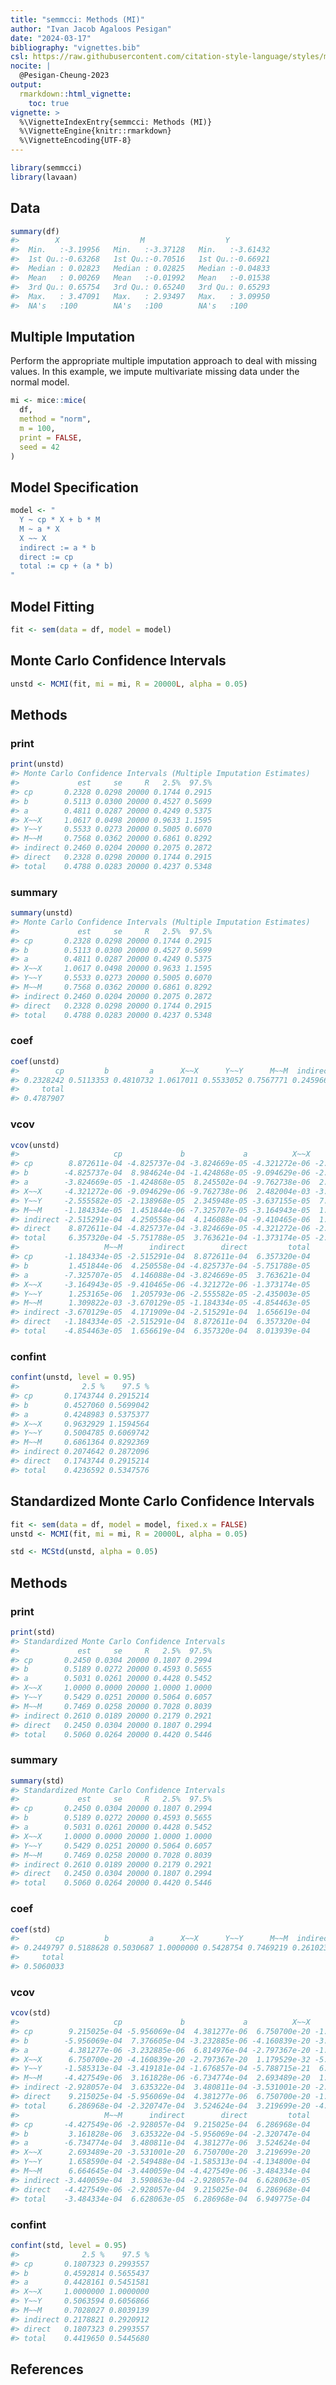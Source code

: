 ```yaml
---
title: "semmcci: Methods (MI)"
author: "Ivan Jacob Agaloos Pesigan"
date: "2024-03-17"
bibliography: "vignettes.bib"
csl: https://raw.githubusercontent.com/citation-style-language/styles/master/apa.csl
nocite: |
  @Pesigan-Cheung-2023
output:
  rmarkdown::html_vignette:
    toc: true
vignette: >
  %\VignetteIndexEntry{semmcci: Methods (MI)}
  %\VignetteEngine{knitr::rmarkdown}
  %\VignetteEncoding{UTF-8}
---
```


<!-- vignettes/methods-mc-mi.Rmd is generated from .setup/vignettes/methods-mc-mi.Rmd.orig. Please edit that file -->






```r
library(semmcci)
library(lavaan)
```

## Data




```r
summary(df)
#>        X                  M                  Y           
#>  Min.   :-3.19956   Min.   :-3.37128   Min.   :-3.61432  
#>  1st Qu.:-0.63268   1st Qu.:-0.70516   1st Qu.:-0.66921  
#>  Median : 0.02823   Median : 0.02825   Median :-0.04833  
#>  Mean   : 0.00269   Mean   :-0.01992   Mean   :-0.01538  
#>  3rd Qu.: 0.65754   3rd Qu.: 0.65240   3rd Qu.: 0.65293  
#>  Max.   : 3.47091   Max.   : 2.93497   Max.   : 3.09950  
#>  NA's   :100        NA's   :100        NA's   :100
```

## Multiple Imputation

Perform the appropriate multiple imputation approach to deal with missing values.
In this example, we impute multivariate missing data under the normal model.


```r
mi <- mice::mice(
  df,
  method = "norm",
  m = 100,
  print = FALSE,
  seed = 42
)
```

## Model Specification


```r
model <- "
  Y ~ cp * X + b * M
  M ~ a * X
  X ~~ X
  indirect := a * b
  direct := cp
  total := cp + (a * b)
"
```

## Model Fitting


```r
fit <- sem(data = df, model = model)
```

## Monte Carlo Confidence Intervals


```r
unstd <- MCMI(fit, mi = mi, R = 20000L, alpha = 0.05)
```

## Methods

### print


```r
print(unstd)
#> Monte Carlo Confidence Intervals (Multiple Imputation Estimates)
#>             est     se     R   2.5%  97.5%
#> cp       0.2328 0.0298 20000 0.1744 0.2915
#> b        0.5113 0.0300 20000 0.4527 0.5699
#> a        0.4811 0.0287 20000 0.4249 0.5375
#> X~~X     1.0617 0.0498 20000 0.9633 1.1595
#> Y~~Y     0.5533 0.0273 20000 0.5005 0.6070
#> M~~M     0.7568 0.0362 20000 0.6861 0.8292
#> indirect 0.2460 0.0204 20000 0.2075 0.2872
#> direct   0.2328 0.0298 20000 0.1744 0.2915
#> total    0.4788 0.0283 20000 0.4237 0.5348
```

### summary


```r
summary(unstd)
#> Monte Carlo Confidence Intervals (Multiple Imputation Estimates)
#>             est     se     R   2.5%  97.5%
#> cp       0.2328 0.0298 20000 0.1744 0.2915
#> b        0.5113 0.0300 20000 0.4527 0.5699
#> a        0.4811 0.0287 20000 0.4249 0.5375
#> X~~X     1.0617 0.0498 20000 0.9633 1.1595
#> Y~~Y     0.5533 0.0273 20000 0.5005 0.6070
#> M~~M     0.7568 0.0362 20000 0.6861 0.8292
#> indirect 0.2460 0.0204 20000 0.2075 0.2872
#> direct   0.2328 0.0298 20000 0.1744 0.2915
#> total    0.4788 0.0283 20000 0.4237 0.5348
```

### coef


```r
coef(unstd)
#>        cp         b         a      X~~X      Y~~Y      M~~M  indirect    direct 
#> 0.2328242 0.5113353 0.4810732 1.0617011 0.5533052 0.7567771 0.2459664 0.2328242 
#>     total 
#> 0.4787907
```

### vcov


```r
vcov(unstd)
#>                     cp             b             a          X~~X          Y~~Y
#> cp        8.872611e-04 -4.825737e-04 -3.824669e-05 -4.321272e-06 -2.555582e-05
#> b        -4.825737e-04  8.984624e-04 -1.424868e-05 -9.094629e-06 -2.138968e-05
#> a        -3.824669e-05 -1.424868e-05  8.245502e-04 -9.762738e-06  2.345948e-05
#> X~~X     -4.321272e-06 -9.094629e-06 -9.762738e-06  2.482004e-03 -3.637155e-05
#> Y~~Y     -2.555582e-05 -2.138968e-05  2.345948e-05 -3.637155e-05  7.461613e-04
#> M~~M     -1.184334e-05  1.451844e-06 -7.325707e-05 -3.164943e-05  1.253165e-06
#> indirect -2.515291e-04  4.250558e-04  4.146088e-04 -9.410465e-06  1.205793e-06
#> direct    8.872611e-04 -4.825737e-04 -3.824669e-05 -4.321272e-06 -2.555582e-05
#> total     6.357320e-04 -5.751788e-05  3.763621e-04 -1.373174e-05 -2.435003e-05
#>                   M~~M      indirect        direct         total
#> cp       -1.184334e-05 -2.515291e-04  8.872611e-04  6.357320e-04
#> b         1.451844e-06  4.250558e-04 -4.825737e-04 -5.751788e-05
#> a        -7.325707e-05  4.146088e-04 -3.824669e-05  3.763621e-04
#> X~~X     -3.164943e-05 -9.410465e-06 -4.321272e-06 -1.373174e-05
#> Y~~Y      1.253165e-06  1.205793e-06 -2.555582e-05 -2.435003e-05
#> M~~M      1.309822e-03 -3.670129e-05 -1.184334e-05 -4.854463e-05
#> indirect -3.670129e-05  4.171909e-04 -2.515291e-04  1.656619e-04
#> direct   -1.184334e-05 -2.515291e-04  8.872611e-04  6.357320e-04
#> total    -4.854463e-05  1.656619e-04  6.357320e-04  8.013939e-04
```

### confint


```r
confint(unstd, level = 0.95)
#>              2.5 %    97.5 %
#> cp       0.1743744 0.2915214
#> b        0.4527060 0.5699042
#> a        0.4248983 0.5375377
#> X~~X     0.9632929 1.1594564
#> Y~~Y     0.5004785 0.6069742
#> M~~M     0.6861364 0.8292369
#> indirect 0.2074642 0.2872096
#> direct   0.1743744 0.2915214
#> total    0.4236592 0.5347576
```

## Standardized Monte Carlo Confidence Intervals


```r
fit <- sem(data = df, model = model, fixed.x = FALSE)
unstd <- MCMI(fit, mi = mi, R = 20000L, alpha = 0.05)
```


```r
std <- MCStd(unstd, alpha = 0.05)
```

## Methods

### print


```r
print(std)
#> Standardized Monte Carlo Confidence Intervals
#>             est     se     R   2.5%  97.5%
#> cp       0.2450 0.0304 20000 0.1807 0.2994
#> b        0.5189 0.0272 20000 0.4593 0.5655
#> a        0.5031 0.0261 20000 0.4428 0.5452
#> X~~X     1.0000 0.0000 20000 1.0000 1.0000
#> Y~~Y     0.5429 0.0251 20000 0.5064 0.6057
#> M~~M     0.7469 0.0258 20000 0.7028 0.8039
#> indirect 0.2610 0.0189 20000 0.2179 0.2921
#> direct   0.2450 0.0304 20000 0.1807 0.2994
#> total    0.5060 0.0264 20000 0.4420 0.5446
```

### summary


```r
summary(std)
#> Standardized Monte Carlo Confidence Intervals
#>             est     se     R   2.5%  97.5%
#> cp       0.2450 0.0304 20000 0.1807 0.2994
#> b        0.5189 0.0272 20000 0.4593 0.5655
#> a        0.5031 0.0261 20000 0.4428 0.5452
#> X~~X     1.0000 0.0000 20000 1.0000 1.0000
#> Y~~Y     0.5429 0.0251 20000 0.5064 0.6057
#> M~~M     0.7469 0.0258 20000 0.7028 0.8039
#> indirect 0.2610 0.0189 20000 0.2179 0.2921
#> direct   0.2450 0.0304 20000 0.1807 0.2994
#> total    0.5060 0.0264 20000 0.4420 0.5446
```

### coef


```r
coef(std)
#>        cp         b         a      X~~X      Y~~Y      M~~M  indirect    direct 
#> 0.2449797 0.5188628 0.5030687 1.0000000 0.5428754 0.7469219 0.2610236 0.2449797 
#>     total 
#> 0.5060033
```

### vcov


```r
vcov(std)
#>                     cp             b             a          X~~X          Y~~Y
#> cp        9.215025e-04 -5.956069e-04  4.381277e-06  6.750700e-20 -1.585313e-04
#> b        -5.956069e-04  7.376605e-04 -3.232885e-06 -4.160839e-20 -3.419181e-04
#> a         4.381277e-06 -3.232885e-06  6.814976e-04 -2.797367e-20 -1.676857e-04
#> X~~X      6.750700e-20 -4.160839e-20 -2.797367e-20  1.179529e-32 -5.788715e-21
#> Y~~Y     -1.585313e-04 -3.419181e-04 -1.676857e-04 -5.788715e-21  6.300103e-04
#> M~~M     -4.427549e-06  3.161828e-06 -6.734774e-04  2.693489e-20  1.658590e-04
#> indirect -2.928057e-04  3.635322e-04  3.480811e-04 -3.531001e-20 -2.549488e-04
#> direct    9.215025e-04 -5.956069e-04  4.381277e-06  6.750700e-20 -1.585313e-04
#> total     6.286968e-04 -2.320747e-04  3.524624e-04  3.219699e-20 -4.134800e-04
#>                   M~~M      indirect        direct         total
#> cp       -4.427549e-06 -2.928057e-04  9.215025e-04  6.286968e-04
#> b         3.161828e-06  3.635322e-04 -5.956069e-04 -2.320747e-04
#> a        -6.734774e-04  3.480811e-04  4.381277e-06  3.524624e-04
#> X~~X      2.693489e-20 -3.531001e-20  6.750700e-20  3.219699e-20
#> Y~~Y      1.658590e-04 -2.549488e-04 -1.585313e-04 -4.134800e-04
#> M~~M      6.664645e-04 -3.440059e-04 -4.427549e-06 -3.484334e-04
#> indirect -3.440059e-04  3.590863e-04 -2.928057e-04  6.628063e-05
#> direct   -4.427549e-06 -2.928057e-04  9.215025e-04  6.286968e-04
#> total    -3.484334e-04  6.628063e-05  6.286968e-04  6.949775e-04
```

### confint


```r
confint(std, level = 0.95)
#>              2.5 %    97.5 %
#> cp       0.1807323 0.2993557
#> b        0.4592814 0.5655437
#> a        0.4428161 0.5451581
#> X~~X     1.0000000 1.0000000
#> Y~~Y     0.5063594 0.6056866
#> M~~M     0.7028027 0.8039139
#> indirect 0.2178821 0.2920912
#> direct   0.1807323 0.2993557
#> total    0.4419650 0.5445680
```

## References
